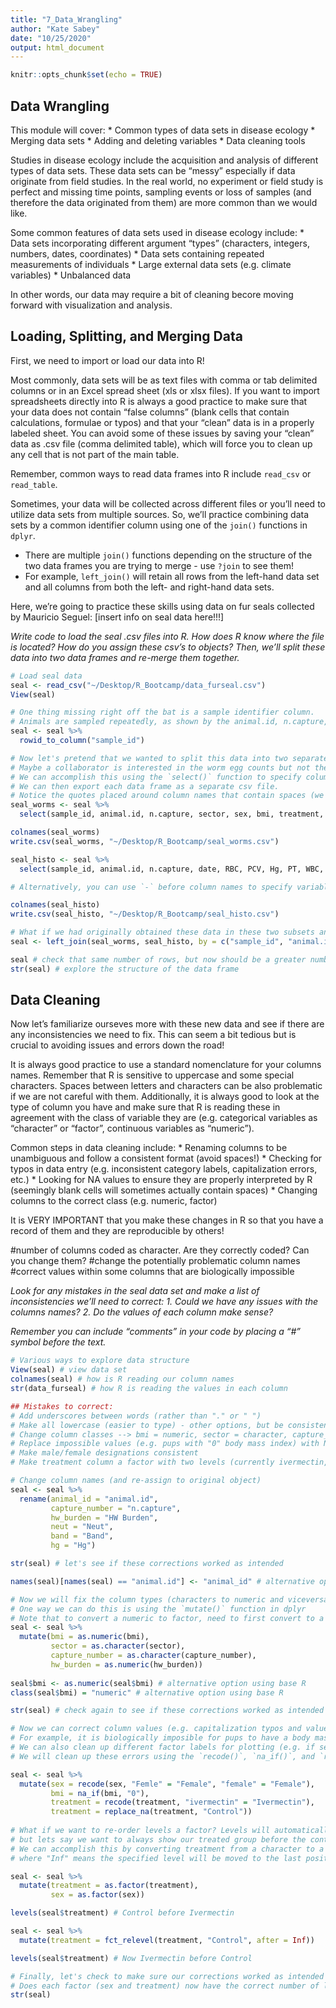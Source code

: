 ```yaml
---
title: "7_Data_Wrangling"
author: "Kate Sabey"
date: "10/25/2020"
output: html_document
---
```


```r
knitr::opts_chunk$set(echo = TRUE)
```

## Data Wrangling

This module will cover:
* Common types of data sets in disease ecology
* Merging data sets
* Adding and deleting variables
* Data cleaning tools

Studies in disease ecology include the acquisition and analysis of different types of data sets. These data sets can be “messy” especially if data originate from field studies. In the real world, no experiment or field study is perfect and missing time points, sampling events or loss of samples (and therefore the data originated from them) are more common than we would like. 

Some common features of data sets used in disease ecology include:
* Data sets incorporating different argument “types” (characters, integers, numbers, dates, coordinates)
* Data sets containing repeated measurements of individuals
* Large external data sets (e.g. climate variables)
* Unbalanced data

In other words, our data may require a bit of cleaning becore moving forward with visualization and analysis. 

## Loading, Splitting, and Merging Data

First, we need to import or load our data into R!

Most commonly, data sets will be as text files with comma or tab delimited columns or in an Excel spread sheet (xls or xlsx files). If you want to import spreadsheets directly into R is always a good practice to make sure that your data does not contain “false columns” (blank cells that contain calculations, formulae or typos) and that your “clean” data is in a properly labeled sheet. You can avoid some of these issues by saving your “clean” data as .csv file (comma delimited table), which will force you to clean up any cell that is not part of the main table.

Remember, common ways to read data frames into R include `read_csv` or `read_table`.

Sometimes, your data will be collected across different files or you'll need to utilize data sets from multiple sources. So, we'll practice combining data sets by a common identifier column using one of the `join()` functions in `dplyr`.

* There are multiple `join()` functions depending on the structure of the two data frames you are trying to merge - use `?join` to see them!
* For example, `left_join()` will retain all rows from the left-hand data set and all columns from both the left- and right-hand data sets.

Here, we're going to practice these skills using data on fur seals collected by Mauricio Seguel: [insert info on seal data here!!!]

*Write code to load the seal .csv files into R. How does R know where the file is located? How do you assign these csv's to objects?*
*Then, we'll split these data into two data frames and re-merge them together.*

```r

# Load seal data 
seal <- read_csv("~/Desktop/R_Bootcamp/data_furseal.csv")
View(seal)

# One thing missing right off the bat is a sample identifier column.
# Animals are sampled repeatedly, as shown by the animal.id, n.capture, and date columns, but it's nice to have this information contained in a single place
seal <- seal %>%
  rowid_to_column("sample_id")

# Now let's pretend that we wanted to split this data into two separate data frames. 
# Maybe a collaborator is interested in the worm egg counts but not the histological parameters for each sample. 
# We can accomplish this using the `select()` function to specify columns of interest. 
# We can then export each data frame as a separate csv file.
# Notice the quotes placed around column names that contain spaces (we'll fix this later!)
seal_worms <- seal %>%
  select(sample_id, animal.id, n.capture, sector, sex, bmi, treatment, `HW Burden`)

colnames(seal_worms)
write.csv(seal_worms, "~/Desktop/R_Bootcamp/seal_worms.csv")

seal_histo <- seal %>%
  select(sample_id, animal.id, n.capture, date, RBC, PCV, Hg, PT, WBC, Neut, Band, lymph, mac, eos, baso)

# Alternatively, you can use `-` before column names to specify variables you want to remove instead of those you want to keep.

colnames(seal_histo)
write.csv(seal_histo, "~/Desktop/R_Bootcamp/seal_histo.csv")

# What if we had originally obtained these data in these two subsets and wanted to combine them into a single data frame?
seal <- left_join(seal_worms, seal_histo, by = c("sample_id", "animal.id", "n.capture")) # specify column(s) in common between data sets to join by

seal # check that same number of rows, but now should be a greater number of columns
str(seal) # explore the structure of the data frame

```


## Data Cleaning

Now let's familiarize ourseves more with these new data and see if there are any inconsistencies we need to fix. This can seem a bit tedious but is crucial to avoiding issues and errors down the road!

It is always good practice to use a standard nomenclature for your columns names. Remember that R is sensitive to uppercase and some special characters. Spaces between letters and characters can be also problematic if we are not careful with them. Additionally, it is always good to look at the type of column you have and make sure that R is reading these in agreement with the class of variable they are (e.g. categorical variables as “character” or "factor", continuous variables as “numeric”).

Common steps in data cleaning include:
* Renaming columns to be unambiguous and follow a consistent format (avoid spaces!)
* Checking for typos in data entry (e.g. inconsistent category labels, capitalization errors, etc.)
* Looking for NA values to ensure they are properly interpreted by R (seemingly blank cells will sometimes actually contain spaces)
* Changing columns to the correct class (e.g. numeric, factor)

It is VERY IMPORTANT that you make these changes in R so that you have a record of them and they are reproducible by others!


#number of columns coded as character. Are they correctly coded? Can you change them?
#change the potentially problematic column names
#correct values within some columns that are biologically impossible


*Look for any mistakes in the seal data set and make a list of inconsistencies we'll need to correct:*
  *1. Could we have any issues with the columns names?*
  *2. Do the values of each column make sense?*

*Remember you can include "comments" in your code by placing a "#" symbol before the text.*

```r

# Various ways to explore data structure
View(seal) # view data set
colnames(seal) # how is R reading our column names
str(data_furseal) # how R is reading the values in each column

## Mistakes to correct:
# Add underscores between words (rather than "." or " ")
# Make all lowercase (easier to type) - other options, but be consistent!
# Change column classes --> bmi = numeric, sector = character, capture_number = character, hw_burden = numeric
# Replace impossible values (e.g. pups with "0" body mass index) with NA
# Make male/female designations consistent
# Make treatment column a factor with two levels (currently ivermectin, Ivermectin, NA, no treatment)

# Change column names (and re-assign to original object)
seal <- seal %>%
  rename(animal_id = "animal.id",
         capture_number = "n.capture",
         hw_burden = "HW Burden",
         neut = "Neut",
         band = "Band",
         hg = "Hg")

str(seal) # let's see if these corrections worked as intended

names(seal)[names(seal) == "animal.id"] <- "animal_id" # alternative option using base R

# Now we will fix the column types (characters to numeric and viceversa)
# One way we can do this is using the `mutate()` function in dplyr
# Note that to convert a numeric to factor, need to first convert to a character
seal <- seal %>%
  mutate(bmi = as.numeric(bmi),
         sector = as.character(sector),
         capture_number = as.character(capture_number),
         hw_burden = as.numeric(hw_burden))
  
seal$bmi <- as.numeric(seal$bmi) # alternative option using base R
class(seal$bmi) = "numeric" # alternative option using base R

str(seal) # check again to see if these corrections worked as intended

# Now we can correct column values (e.g. capitalization typos and values that are known to be wrong). 
# For example, it is biologically imposible for pups to have a body mass index of "0".
# We can also clean up different factor labels for plotting (e.g. if seals weren't treated, they were in the "control" group)
# We will clean up these errors using the `recode()`, `na_if()`, and `replace_na()` functions within `mutate()`.

seal <- seal %>%
  mutate(sex = recode(sex, "Femle" = "Female", "female" = "Female"),
         bmi = na_if(bmi, "0"),
         treatment = recode(treatment, "ivermectin" = "Ivermectin"),
         treatment = replace_na(treatment, "Control")) 
  
# What if we want to re-order levels a factor? Levels will automatically be ordered alphabetically when plotting,
# but lets say we want to always show our treated group before the control group. 
# We can accomplish this by converting treatment from a character to a factor, and using the `fct_relevel()` function, 
# where "Inf" means the specified level will be moved to the last position in the list.

seal <- seal %>%
  mutate(treatment = as.factor(treatment),
         sex = as.factor(sex))

levels(seal$treatment) # Control before Ivermectin

seal <- seal %>%
  mutate(treatment = fct_relevel(treatment, "Control", after = Inf))

levels(seal$treatment) # Now Ivermectin before Control

# Finally, let's check to make sure our corrections worked as intended
# Does each factor (sex and treatment) now have the correct number of levels?
str(seal)

```






